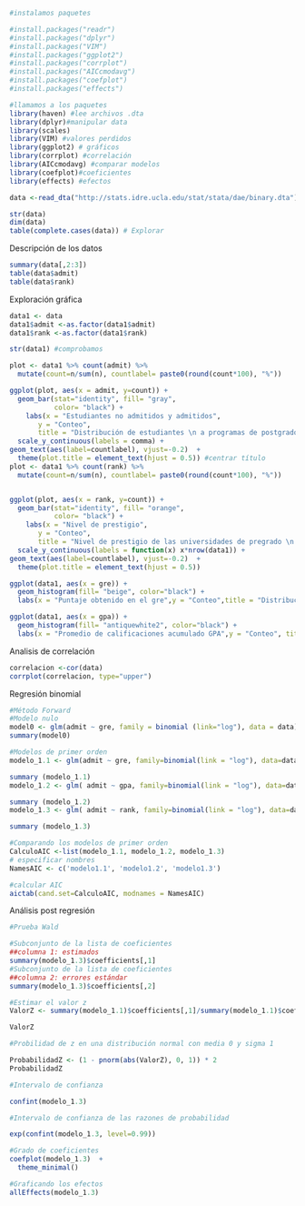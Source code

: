 ```{r}
#instalamos paquetes

#install.packages("readr")
#install.packages("dplyr")
#install.packages("VIM")
#install.packages("ggplot2")
#install.packages("corrplot")
#install.packages("AICcmodavg")
#install.packages("coefplot")
#install.packages("effects")

```

```{r}
#llamamos a los paquetes
library(haven) #lee archivos .dta
library(dplyr)#manipular data
library(scales)
library(VIM) #valores perdidos
library(ggplot2) # gráficos
library(corrplot) #correlación
library(AICcmodavg) #comparar modelos
library(coefplot)#coeficientes
library(effects) #efectos
```

```{r}
data <-read_dta("http://stats.idre.ucla.edu/stat/stata/dae/binary.dta")
```

```{r}
str(data)
dim(data)
table(complete.cases(data)) # Explorar 

```

Descripción de los datos

```{r}
summary(data[,2:3])
table(data$admit)
table(data$rank)
```
Exploración gráfica

```{r}
data1 <- data
data1$admit <-as.factor(data1$admit)
data1$rank <-as.factor(data1$rank)

str(data1) #comprobamos

plot <- data1 %>% count(admit) %>% 
  mutate(count=n/sum(n), countlabel= paste0(round(count*100), "%"))

ggplot(plot, aes(x = admit, y=count)) + 
  geom_bar(stat="identity", fill= "gray",
           color= "black") + 
    labs(x = "Estudiantes no admitidos y admitidos", 
       y = "Conteo", 
       title = "Distribución de estudiantes \n a programas de postgrado") +  
  scale_y_continuous(labels = comma) +
geom_text(aes(label=countlabel), vjust=-0.2)  + 
  theme(plot.title = element_text(hjust = 0.5)) #centrar título
plot <- data1 %>% count(rank) %>% 
  mutate(count=n/sum(n), countlabel= paste0(round(count*100), "%"))


ggplot(plot, aes(x = rank, y=count)) + 
  geom_bar(stat="identity", fill= "orange",
           color= "black") + 
    labs(x = "Nivel de prestigio", 
       y = "Conteo", 
       title = "Nivel de prestigio de las universidades de pregrado \n de las que provienen los candidatos a postgrado") +  
  scale_y_continuous(labels = function(x) x*nrow(data1)) +
geom_text(aes(label=countlabel), vjust=-0.2)  + 
  theme(plot.title = element_text(hjust = 0.5)) 

ggplot(data1, aes(x = gre)) +
  geom_histogram(fill= "beige", color="black") + 
  labs(x = "Puntaje obtenido en el gre",y = "Conteo",title = "Distribución GRE")

ggplot(data1, aes(x = gpa)) +
  geom_histogram(fill= "antiquewhite2", color="black") + 
  labs(x = "Promedio de calificaciones acumulado GPA",y = "Conteo", title = "Distribución GPA")
```
Analisis de correlación

```{r}
correlacion <-cor(data)
corrplot(correlacion, type="upper")

```
Regresión binomial

```{r}
#Método Forward
#Modelo nulo
model0 <- glm(admit ~ gre, family = binomial (link="log"), data = data)
summary(model0)

#Modelos de primer orden
modelo_1.1 <- glm(admit ~ gre, family=binomial(link = "log"), data=data)

summary (modelo_1.1)
modelo_1.2 <- glm( admit ~ gpa, family=binomial(link = "log"), data=data)

summary (modelo_1.2)
modelo_1.3 <- glm( admit ~ rank, family=binomial(link = "log"), data=data)

summary (modelo_1.3)

```

```{r}
#Comparando los modelos de primer orden
CalculoAIC <-list(modelo_1.1, modelo_1.2, modelo_1.3)
# especificar nombres
NamesAIC <- c('modelo1.1', 'modelo1.2', 'modelo1.3')

#calcular AIC
aictab(cand.set=CalculoAIC, modnames = NamesAIC)

```

Análisis post regresión

```{r}
#Prueba Wald

#Subconjunto de la lista de coeficientes
##columna 1: estimados
summary(modelo_1.3)$coefficients[,1]
#Subconjunto de la lista de coeficientes
##columna 2: errores estándar
summary(modelo_1.3)$coefficients[,2]
```

```{r}
#Estimar el valor z
ValorZ <- summary(modelo_1.1)$coefficients[,1]/summary(modelo_1.1)$coefficients[,2]

ValorZ
```

```{r}
#Probilidad de z en una distribución normal con media 0 y sigma 1

ProbabilidadZ <- (1 - pnorm(abs(ValorZ), 0, 1)) * 2  
ProbabilidadZ

```


```{r}
#Intervalo de confianza

confint(modelo_1.3)
```

```{r}
#Intervalo de confianza de las razones de probabilidad

exp(confint(modelo_1.3, level=0.99))
```

```{r}
#Grado de coeficientes
coefplot(modelo_1.3)  + 
  theme_minimal()

```

```{r}
#Graficando los efectos
allEffects(modelo_1.3)
```










